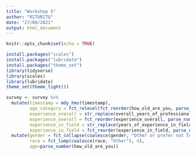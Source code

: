 ```yaml
---
title: "Workshop 5"
author: "RITURITU"
date: "27/08/2021"
output: html_document
---
```


```r
knitr::opts_chunk$set(echo = TRUE)
```

```r
install.packages("scales")
install.packages("lubridate")
install.packages("theme_set")
library(tidyverse)
library(scales)
library(lubridate)
theme_set(theme_light())

```
```r
survey <- survey %>%
  mutate(timestamp = mdy_hms(timestamp),
         age_category = fct_relevel(fct_reorder(how_old_are_you, parse_number(how_old_are_you)), "under 18"),
         experience_overall = str_replace(overall_years_of_professional_experience, " - ", "-"),
         experience_overall = fct_reorder(experience_overall, parse_number(experience_overall)),
         experience_in_field = str_replace(years_of_experience_in_field, " - ", "-"),
         experience_in_field = fct_reorder(experience_in_field, parse_number(experience_in_field))) %>%
  mutate(gender = fct_collapse(coalesce(gender, "Other or prefer not to answer"), "Other or prefer not to answer" = c("Other or prefer not to answer", "Prefer not to answer")),
         race = fct_lump(coalesce(race, "Other"), 4),
         age=parse_number(how_old_are_you))

```



